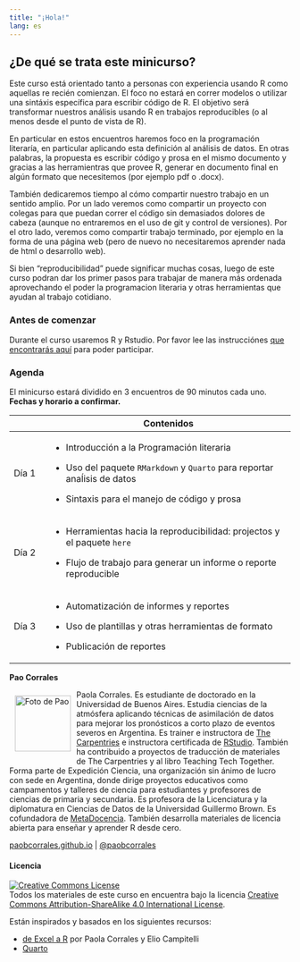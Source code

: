 ```yaml
---
title: "¡Hola!"
lang: es
---
```


## ¿De qué se trata este minicurso?

Este curso está orientado tanto a personas con experiencia usando R como aquellas re recién comienzan. El foco no estará en correr modelos o utilizar una sintáxis específica para escribir código de R. El objetivo será transformar nuestros análisis usando R en trabajos reproducibles (o al menos desde el punto de vista de R).

En particular en estos encuentros haremos foco en la programación literaría, en particular aplicando esta definición al análisis de datos. En otras palabras, la propuesta es escribir código y prosa en el mismo documento y gracias a las herramientras que provee R, generar en documento final en algún formato que necesitemos (por ejemplo pdf o .docx).

También dedicaremos tiempo al cómo compartir nuestro trabajo en un sentido amplio. Por un lado veremos como compartir un proyecto con colegas para que puedan correr el código sin demasiados dolores de cabeza (aunque no entraremos en el uso de git y control de versiones). Por el otro lado, veremos como compartir trabajo terminado, por ejemplo en la forma de una página web (pero de nuevo no necesitaremos aprender nada de html o desarrollo web).

Si bien "reproducibilidad" puede significar muchas cosas, luego de este curso podran dar los primer pasos para trabajar de manera más ordenada aprovechando el poder la programacion literaria y otras herramientas que ayudan al trabajo cotidiano.

### Antes de comenzar

Durante el curso usaremos R y Rstudio. Por favor lee las instrucciónes [que encontrarás aquí](preparacion.html) para poder participar.

### Agenda

El minicurso estará dividido en 3 encuentros de 90 minutos cada uno. **Fechas y horario a confirmar.**

+-----------+----------------------------------------------------------------------------+
|           | Contenidos                                                                 |
+===========+============================================================================+
| Día 1     | -   Introducción a la Programación literaria                               |
|           |                                                                            |
|           | -   Uso del paquete `RMarkdown` y `Quarto` para reportar anaĺisis de datos |
|           |                                                                            |
|           | -   Sintaxis para el manejo de código y prosa                              |
+-----------+----------------------------------------------------------------------------+
| Día 2     | -   Herramientas hacia la reproducibilidad: projectos y el paquete `here`  |
|           |                                                                            |
|           | -   Flujo de trabajo para generar un informe o reporte reproducible        |
+-----------+----------------------------------------------------------------------------+
| Día 3     | -   Automatización de informes y reportes                                  |
|           |                                                                            |
|           | -   Uso de plantillas y otras herramientas de formato                      |
|           |                                                                            |
|           | -   Publicación de reportes                                                |
+-----------+----------------------------------------------------------------------------+

**Pao Corrales**

<img src="img/pao_circle.png" alt="Foto de Pao" width="100" height="100" align="left" style="margin:10px"/> Paola Corrales. Es estudiante de doctorado en la Universidad de Buenos Aires. Estudia ciencias de la atmósfera aplicando técnicas de asimilación de datos para mejorar los pronósticos a corto plazo de eventos severos en Argentina. Es trainer e instructora de [The Carpentries](https://carpentries.org/) e instructora certificada de [RStudio](https://education.rstudio.com/trainers/people/corrales+paola/). También ha contribuido a proyectos de traducción de materiales de The Carpentries y al libro Teaching Tech Together. Forma parte de Expedición Ciencia, una organización sin ánimo de lucro con sede en Argentina, donde dirige proyectos educativos como campamentos y talleres de ciencia para estudiantes y profesores de ciencias de primaria y secundaria. Es profesora de la Licenciatura y la diplomatura en Ciencias de Datos de la Universidad Guillermo Brown. Es cofundadora de [MetaDocencia](http://metadocencia.org/). También desarrolla materiales de licencia abierta para enseñar y aprender R desde cero.

[paobcorrales.github.io](https://github.com/paocorrales) \| [\@paobcorrales](https://twitter.com/PaobCorrales)


#### Licencia

<a rel="license" href="https://creativecommons.org/licenses/by-sa/4.0/deed.es_ES"><img alt="Creative Commons License" style="border-width:0" src="https://i.creativecommons.org/l/by-sa/4.0/88x31.png" /></a><br />
Todos los materiales de este curso en encuentra bajo la licencia <a rel="license" href="https://creativecommons.org/licenses/by-sa/4.0/deed.es_ES">Creative Commons Attribution-ShareAlike 4.0 International License</a>.

Están inspirados y basados en los siguientes recursos:

* [de Excel a R](https://paocorrales.github.io/deExcelaR/) por Paola Corrales y Elio Campitelli
* [Quarto](https://quarto.org/)